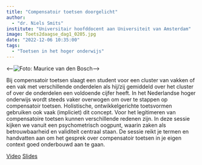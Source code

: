 ```yaml
---
title: "Compensatoir toetsen doorgelicht"
author:
  - "dr. Niels Smits"
institute: "Universitair hoofddocent aan Universiteit van Amsterdam"
image: Toets2daagse_dag1_0205.jpg
date: "2022-12-06 10:35:00"
tags: 
  - "Toetsen in het hoger onderwijs"
---
```


::: {.column-margin}
<--![Foto: Maurice van den Bosch](Toets2daagse_dag1_0205.jpg)-->
:::

Bij compensatoir toetsen slaagt een student voor een cluster van vakken of een vak met verschillende onderdelen als hij/zij gemiddeld over het cluster of over de onderdelen een voldoende cijfer heeft. In het Nederlandse hoger onderwijs wordt steeds vaker overwogen om over te stappen op compensatoir toetsen. Holistische, ontwikkelgerichte toetsvormen gebruiken ook vaak (impliciet) dit concept. Voor het legitimeren van compensatoire toetsen kunnen verschillende redenen zijn. In deze sessie kijken we vanuit een psychometrisch oogpunt, waarin zaken als betrouwbaarheid en validiteit centraal staan. De sessie reikt je termen en handvatten aan om het gesprek over compensatoir toetsen in je eigen context goed onderbouwd aan te gaan.


[Video](https://tilburguniversity.cloud.panopto.eu/Panopto/Pages/Viewer.aspx?id=33c3a33c-5cd3-405b-913c-af6a01481949){.btn .btn-primary}
[Slides](https://drive.google.com/file/d/1KkOOuFOpwO4z0ibc8ZBV-E4BkCFvNXv1/view?usp=share_linkk){.btn .btn-primary}
